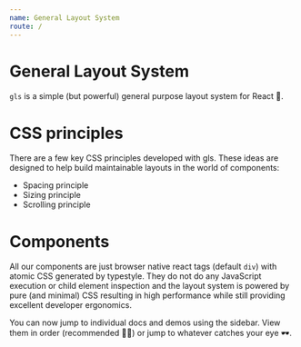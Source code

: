 ```yaml
---
name: General Layout System
route: /
---
```


# General Layout System
`gls` is a simple (but powerful) general purpose layout system for React 🌹. 

# CSS principles
There are a few key CSS principles developed with gls. These ideas are designed to help build maintainable layouts in the world of components:

* Spacing principle
* Sizing principle
* Scrolling principle

# Components
All our components are just browser native react tags (default `div`) with atomic CSS generated by typestyle. They do not do any JavaScript execution or child element inspection and the layout system is powered by pure (and minimal) CSS resulting in high performance while still providing excellent developer ergonomics.

You can now jump to individual docs and demos using the sidebar. View them in order (recommended 👍🏻) or jump to whatever catches your eye 🕶.
